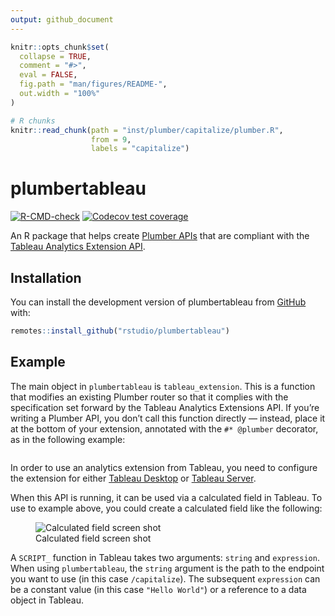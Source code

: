 ```yaml
---
output: github_document
---
```


<!-- README.md is generated from README.Rmd. Please edit that file -->

```r
knitr::opts_chunk$set(
  collapse = TRUE,
  comment = "#>",
  eval = FALSE,
  fig.path = "man/figures/README-",
  out.width = "100%"
)

# R chunks
knitr::read_chunk(path = "inst/plumber/capitalize/plumber.R",
                  from = 9,
                  labels = "capitalize")
```

# plumbertableau

<!-- badges: start -->
[![R-CMD-check](https://github.com/rstudio/plumbertableau/workflows/R-CMD-check/badge.svg)](https://github.com/rstudio/plumbertableau/actions)
[![Codecov test coverage](https://codecov.io/gh/rstudio/plumbertableau/branch/main/graph/badge.svg)](https://codecov.io/gh/rstudio/plumbertableau?branch=main)
<!-- badges: end -->

An R package that helps create [Plumber APIs](https://www.rplumber.io/) that are
compliant with the [Tableau Analytics Extension
API](https://tableau.github.io/analytics-extensions-api/#).

## Installation

You can install the development version of plumbertableau from
[GitHub](https://github.com/rstudio/plumbertableau) with:


```r
remotes::install_github("rstudio/plumbertableau")
```

## Example

The main object in `plumbertableau` is `tableau_extension`. This is a function
that modifies an existing Plumber router so that it complies with the
specification set forward by the Tableau Analytics Extensions API. If you're
writing a Plumber API, you don't call this function directly — instead, place it
at the bottom of your extension, annotated with the `#* @plumber` decorator, as
in the following example:

```r
```

In order to use an analytics extension from Tableau, you need to configure the
extension for either [Tableau
Desktop](https://tableau.github.io/analytics-extensions-api/docs/ae_connect_desktop.html)
or [Tableau
Server](https://tableau.github.io/analytics-extensions-api/docs/ae_connect_server.html).

When this API is running, it can be used via a calculated field in Tableau. To
use to example above, you could create a calculated field like the following:

![Calculated field screen shot](man/figures/calculated-field.png)

A `SCRIPT_` function in Tableau takes two arguments: `string` and `expression`.
When using `plumbertableau`, the `string` argument is the path to the endpoint
you want to use (in this case `/capitalize`). The subsequent `expression` can be
a constant value (in this case `"Hello World"`) or a reference to a data object
in Tableau.
